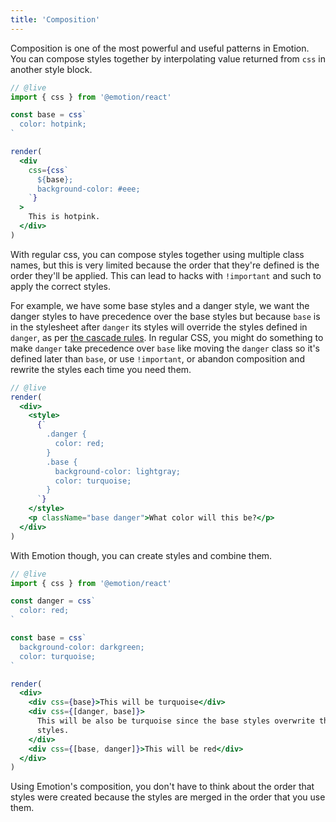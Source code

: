 ```yaml
---
title: 'Composition'
---
```


Composition is one of the most powerful and useful patterns in Emotion. You can compose styles together by interpolating value returned from `css` in another style block.

```jsx
// @live
import { css } from '@emotion/react'

const base = css`
  color: hotpink;
`

render(
  <div
    css={css`
      ${base};
      background-color: #eee;
    `}
  >
    This is hotpink.
  </div>
)
```

With regular css, you can compose styles together using multiple class names, but this is very limited because the order that they're defined is the order they'll be applied. This can lead to hacks with `!important` and such to apply the correct styles.

For example, we have some base styles and a danger style, we want the danger styles to have precedence over the base styles but because `base` is in the stylesheet after `danger` its styles will override the styles defined in `danger`, as per [the cascade rules](https://developer.mozilla.org/en-US/docs/Learn/CSS/Building_blocks/Cascade_and_inheritance#the_cascade). In regular CSS, you might do something to make `danger` take precedence over `base` like moving the `danger` class so it's defined later than `base`, or use `!important`, or abandon composition and rewrite the styles each time you need them.

```jsx
// @live
render(
  <div>
    <style>
      {`
        .danger {
          color: red;
        }
        .base {
          background-color: lightgray;
          color: turquoise;
        }
      `}
    </style>
    <p className="base danger">What color will this be?</p>
  </div>
)
```

With Emotion though, you can create styles and combine them.

```jsx
// @live
import { css } from '@emotion/react'

const danger = css`
  color: red;
`

const base = css`
  background-color: darkgreen;
  color: turquoise;
`

render(
  <div>
    <div css={base}>This will be turquoise</div>
    <div css={[danger, base]}>
      This will be also be turquoise since the base styles overwrite the danger
      styles.
    </div>
    <div css={[base, danger]}>This will be red</div>
  </div>
)
```

Using Emotion's composition, you don't have to think about the order that styles were created because the styles are merged in the order that you use them.
